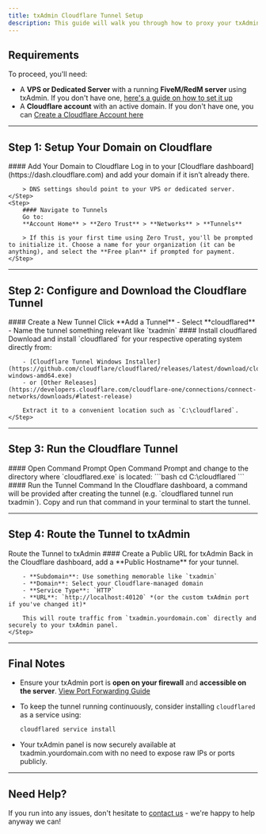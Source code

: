```yaml
---
title: txAdmin Cloudflare Tunnel Setup
description: This guide will walk you through how to proxy your txAdmin interface through a secure Cloudflare Tunnel, making it accessible via a custom domain name.
---
```



## Requirements

To proceed, you'll need:

- A **VPS or Dedicated Server** with a running **FiveM/RedM server** using txAdmin. If you don't have one, [here's a guide on how to set it up](/vps-guides/setup-fivem-redm-server)
- A **Cloudflare account** with an active domain. If you don't have one, you can [Create a Cloudflare Account here](https://dash.cloudflare.com/sign-up)

---

## Step 1: Setup Your Domain on Cloudflare

<Steps>
    <Step>
        #### Add Your Domain to Cloudflare  
        Log in to your [Cloudflare dashboard](https://dash.cloudflare.com) and add your domain if it isn’t already there.

        > DNS settings should point to your VPS or dedicated server.
    </Step>
    <Step>
        #### Navigate to Tunnels  
        Go to:
        **Account Home** > **Zero Trust** > **Networks** > **Tunnels**

        > If this is your first time using Zero Trust, you'll be prompted to initialize it. Choose a name for your organization (it can be anything), and select the **Free plan** if prompted for payment.
    </Step>
</Steps>

---

## Step 2: Configure and Download the Cloudflare Tunnel

<Steps>
    <Step>
        #### Create a New Tunnel  
        Click **Add a Tunnel**  
        - Select **cloudflared**
        - Name the tunnel something relevant like `txadmin`
    </Step>
    <Step>
        #### Install cloudflared  
        Download and install `cloudflared` for your respective operating system directly from:

        - [Cloudflare Tunnel Windows Installer](https://github.com/cloudflare/cloudflared/releases/latest/download/cloudflared-windows-amd64.exe)
        - or [Other Releases](https://developers.cloudflare.com/cloudflare-one/connections/connect-networks/downloads/#latest-release)

        Extract it to a convenient location such as `C:\cloudflared`.
    </Step>
</Steps>

---

## Step 3: Run the Cloudflare Tunnel

<Steps>
    <Step>
        #### Open Command Prompt  
        Open Command Prompt and change to the directory where `cloudflared.exe` is located:
        ```bash
        cd C:\cloudflared
        ```
    </Step>
    <Step>
        #### Run the Tunnel Command  
        In the Cloudflare dashboard, a command will be provided after creating the tunnel (e.g. `cloudflared tunnel run txadmin`).  
        Copy and run that command in your terminal to start the tunnel.
    </Step>
</Steps>

---

## Step 4: Route the Tunnel to txAdmin

<Steps>
    <Step>
        Route the Tunnel to txAdmin
        #### Create a Public URL for txAdmin  
        Back in the Cloudflare dashboard, add a **Public Hostname** for your tunnel.

        - **Subdomain**: Use something memorable like `txadmin`  
        - **Domain**: Select your Cloudflare-managed domain  
        - **Service Type**: `HTTP`  
        - **URL**: `http://localhost:40120` *(or the custom txAdmin port if you've changed it)*

        This will route traffic from `txadmin.yourdomain.com` directly and securely to your txAdmin panel.
    </Step>
</Steps>

---

## Final Notes

- Ensure your txAdmin port is **open on your firewall** and **accessible on the server**. [View Port Forwarding Guide](/vps-guides/open-ports)

- To keep the tunnel running continuously, consider installing `cloudflared` as a service using:
    ```bash
    cloudflared service install
    ```

- Your txAdmin panel is now securely available at txadmin.yourdomain.com with no need to expose raw IPs or ports publicly.

---

## Need Help?

If you run into any issues, don't hesitate to [contact us](https://prism-host.com/contact) - we're happy to help anyway we can!
